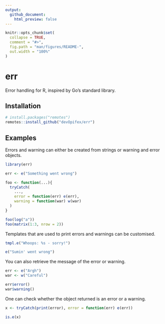 ```yaml
---
output: 
  github_document:
    html_preview: false
---
```


<!-- README.md is generated from README.Rmd. Please edit that file -->

```r
knitr::opts_chunk$set(
  collapse = TRUE,
  comment = "#>",
  fig.path = "man/figures/README-",
  out.width = "100%"
)
```

<!-- badges: start -->
<!-- badges: end -->

# err

Error handling for R, inspired by Go's standard library.

## Installation

``` r
# install.packages("remotes")
remotes::install_github("devOpifex/err")
```

## Examples

Errors and warning can either be created from strings or warning and error objects.

```r
library(err)

err <- e("Something went wrong")

foo <- function(...){
  tryCatch(
    ..., 
    error = function(err) e(err), 
    warning = function(war) w(war) 
  )
}

foo(log("a"))
foo(matrix(1:3, nrow = 2))
```

Templates that are used to print errors and warnings can be customised.

```r
tmpl.e("Whoops: %s - sorry!")

e("Sumin' went wrong")
```

You can also retrieve the message of the error or warning.

```r
err <- e("Argh")
war <- w("Careful")

err$error()
war$warning()
```

One can check whether the object returned is an error or a warning.

```r
x <- tryCatch(print(error), error = function(err) e(err))

is.e(x)
```
